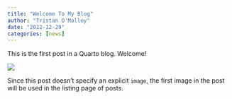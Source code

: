 ```yaml
---
title: "Welcome To My Blog"
author: "Tristan O'Malley"
date: "2022-12-29"
categories: [news]
---
```


This is the first post in a Quarto blog. Welcome!

![](thumbnail.jpg)

Since this post doesn't specify an explicit `image`, the first image in the post will be used in the listing page of posts.
